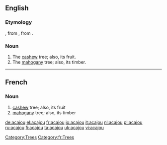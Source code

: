 ==English==
===Etymology===
{{etyl|fr}}, from {{etyl|pt}} {{term|acajú|lang=pt}}, from {{etyl|tup|en}} {{term|acajuba}}.

===Noun===
{{en-noun}}

# The [[cashew]] tree; also, its fruit.
# The [[mahogany]] tree; also, its timber.

[[Category:Trees]]
----

==French==

===Noun===
{{fr-noun|m}}

# [[cashew]] tree; also, its fruit
# [[mahogany]] tree; also, its timber

[[Category:fr:Trees]]

[[de:acajou]]
[[el:acajou]]
[[fr:acajou]]
[[io:acajou]]
[[it:acajou]]
[[nl:acajou]]
[[pl:acajou]]
[[ru:acajou]]
[[fi:acajou]]
[[ta:acajou]]
[[uk:acajou]]
[[vi:acajou]]
